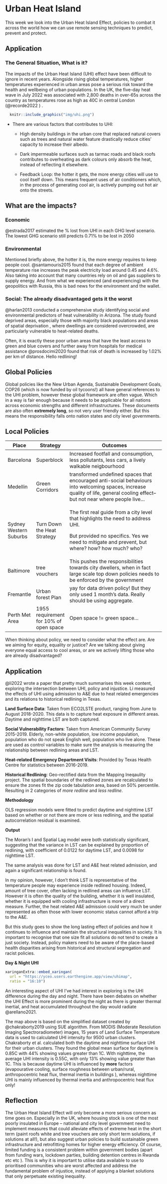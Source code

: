 # Urban Heat Island

This week we look into the Urban Heat Island Effect, policies to combat it across the world how we can use remote sensing techniques to predict, prevent and protect.

## Application

### The General Situation, What is it?

The impacts of the Urban Heat Island (UHI) effect have been difficult to ignore in recent years. Alongside rising global temperatures, higher temperatures experienced in urban areas pose a serious risk toward the health and wellbeing of urban populations. In the UK, the five-day heat wave in July 2022 was associated with 2,800 deaths in over-65s across the country as temperatures rose as high as 40C in central London (@recorde2022 ) .

```r
  knitr::include_graphics("img/uhi.png")
```

-   There are various factors that contributes to UHI:

    -   High density buildings in the urban core that replaced natural covers such as trees and natural water feature drastically reduce cities' capacity to increase their albedo.

    -   Dark impermeable surfaces such as tarmac roads and black roofs contributes to overheating as dark colours only absorb the heat, instead of reflecting it elsewhere.

    -   Feedback Loop: the hotter it gets, the more energy cities will use to cool itself down. This means frequent uses of air conditioners which, in the process of generating cool air, is actively pumping out hot air onto the streets.

## What are the impacts?

### Economic

@estrada2017 estimated the % lost from UHI in each GHG level scenario. The lowest GHG scenario still predicts 0.71% to be lost in 2050

### Environmental

Mentioned briefly above, the hotter it is, the more energy requires to keep people cool. @santamouris2015 found that each degree of ambient temperature rise increases the peak electricity load around 0.45 and 4.6%. Also taking into account that many countries rely on oil and gas suppliers to supply energy. And from what we experienced (and experiencing) with the geopolitics with Russia, this is bad news for the environment and the wallet.

### Social: The already disadvantaged gets it the worst

@harlan2013 conducted a comprehensive study identifying social and environmental predictors of heat vulnerability in Arizona. The study found deprived areas, especially those with majority black populations and areas of spatial deprivation , where dwellings are considered overcrowded, are particularly vulnerable to heat-related deaths.

Often, it is exactly these poor urban areas that have the least access to green and blue covers and further away from hospitals for medical assistance @prosdocimi2020 found that risk of death is increased by 1.02% per km of distance. Hello redlining!

## Global Policies

Global policies like the New Urban Agenda, Sustainable Development Goals, COP26 (which is now funded by oil tycoons!) all have general references to the UHI problem, however these global framework are often vague. Which in a way is fair enough because it needs to be applicable for all nations across economic strengths and different infrastructures. These documents are also often **extremely long**, so not very user friendly either. But this means the responsibility falls onto nation states and city level governments.

## Local Policies

+------------------------+----------------------------------------+---------------------------------------------------------------------------------------------------------------------------------------------------------------------------------+
| Place                  | Strategy                               | Outcomes                                                                                                                                                                        |
+========================+========================================+=================================================================================================================================================================================+
| Barcelona              | Superblock                             | Increased footfall and consumption, less pollutants, less cars, a lively walkable neigbourhood                                                                                  |
+------------------------+----------------------------------------+---------------------------------------------------------------------------------------------------------------------------------------------------------------------------------+
| Medellin               | Green Corridors                        | transformed undefined spaces that encouraged anti-social behaviours into welcoming spaces, increase quality of life, general cooling effect-- but not near where people live... |
+------------------------+----------------------------------------+---------------------------------------------------------------------------------------------------------------------------------------------------------------------------------+
| Sydney Western Suburbs | Turn Down the Heat Strategy            | The first real guide from a city level that highlights the need to address UHI.                                                                                                 |
|                        |                                        |                                                                                                                                                                                 |
|                        |                                        | But provided no specifics. Yes we need to mitigate and prevent, but where? how? how much? who?                                                                                  |
+------------------------+----------------------------------------+---------------------------------------------------------------------------------------------------------------------------------------------------------------------------------+
| Baltimore              | tree vouchers                          | This pushes the responsibilities towards city dwellers, when in fact large scale top down policies needs to be enforced by the government                                       |
+------------------------+----------------------------------------+---------------------------------------------------------------------------------------------------------------------------------------------------------------------------------+
| Fremantle              | Urban forest Plan                      | yay for data driven policy! But they only used 1 month's data. Really should be using aggregate.                                                                                |
+------------------------+----------------------------------------+---------------------------------------------------------------------------------------------------------------------------------------------------------------------------------+
| Perth Met Area         | 1955 requirement for 10% of open space | Open space != green space...                                                                                                                                                    |
+------------------------+----------------------------------------+---------------------------------------------------------------------------------------------------------------------------------------------------------------------------------+

When thinking about policy, we need to consider what the effect are. Are we aiming for equity, equality or justice? Are we talking about giving everyone equal access to cool areas, or are we actively lifting those who are already disadvantaged?

## Application

@li2022 wrote a paper that pretty much summarises this week content, exploring the intersection between UHI, policy and injustice. Li measured the effects of UHI using admission to A&E due to heat related emergencies and its relations to historical redlining in Texas.

**Land Surface Data**: Taken from ECO2LSTE product, ranging from June to August 2018-2020. This data is to capture heat exposure in different areas. Daytime and nighttime LST are both captured.

**Social Vulnerability Factors**: Taken from American Community Survey 2015-2019. Elderly, non-white population, low income population, population who do not speak English well, population who live alone. These are used as control variables to make sure the analysis is measuring the relationship between redlining areas and LST.

**Heat-related Emergency Department Visits**: Provided by Texas Health Centre for statistics between 2016-2019.

**Historical Redlining**: Geo-rectified data from the Mapping Ineqaulity project. The spatial boundaries of the redlined zones are recalculated to ensure the zones fit the zip code tabulation area, based on 50% percentile. Resulting in 2 categories of *more redline* and *less redline*.

**Methodology**

OLS regression models were fitted to predict daytime and nighttime LST based on whether or not there are more or less redlining, and the spatial autocorrelation residual is examined.

**Output**

The Moran's I and Spatial Lag model were both statistically significant, suggesting that the variance in LST can be explained by proportion of redlining, with coefficient of 0.0122 for daytime LST, and 0.0098 for nighttime LST.

The same analysis was done for LST and A&E heat related admission, and again a significant relationship is found.

In my opinion, however, I don't think LST is representative of the temperature people may experience inside redlined housing. Indeed, amount of tree cover, often lacking in redlined areas can influence LST. However it is often the quality of the building, whether it is well insulated, whether it is equipped with cooling infrastructure is more of a direct measure. Further, the heat related A&E admission could very much be under represented as often those with lower economic status cannot afford a trip to the A&E.

But this study goes to show the long lasting effect of policies and how it continues to influence and maintain the structural inequalities in society. It is important to recognise that one size fit all solutions do not tend to create a just society. Instead, policy makers need to be aware of the place-based health disparities arising from historical and structural segregation and racist policies.

**Day & Night UHI**

```r
xaringanExtra::embed_xaringan(
  url = "https://yceo.users.earthengine.app/view/uhimap",
  ratio = "16:10")
```

An interesting aspect of UHI I've had interest in exploring is the UHI difference during the day and night. There have been debates on whether the UHI Effect is more prominent during the night as there is greater thermal inertial, and heat accumulated throughout the day would radiate @arellano2021.

The map above is based on the simplified dataset created by @chakraborty2019 using SUE algorithm. From MODIS (Moderate Resolution Imaging Spectroradiometer) images, 15 years of Land Surface Temperature data is used to calculated UHI intensity for 9500 urban clusters. Chakraborty et al. calculated both the daytime and nighttime surface UHI for their urban clusters. They found the global mean surface for daytime is 0.85C with 44% showing values greater than 1C. With nighttime, the average UHI intensity is 0.55C, with only 13% showing value greater than 1C. This is because daytime UHI is influenced by **more** factors (evapourative cooling, surface roughness between urban/rural, anthropocentric heat flux, thermal inertia in buildings ), whereas nighttime UHI is mainly influenced by thermal inertia and anthropocentric heat flux only!

## Reflection

The Urban Heat Island Effect will only become a more serious concern as time goes on. Especially in the UK, where housing stock is one of the most poorly insulated in Europe -- national and city level government need to implement measures that could alleviate effects of extreme heat in the short term (paint roofs white and tree vouchers are only short term solutions, if solutions at all!), but also suggest urban policies to build sustainable green infrastructure and retrofitting homes for higher energy efficiency. Of course, limited funding is a consistent problem within government bodies (apart from funding wars, lockdown parties, building detention centres in Rwanda etc etc ). This is why it is important to utilise data available to use to prioritised communities who are worst affected and address the fundamental problem of injustice, instead of applying a blanket solutions that only perpetuate existing inequality.
